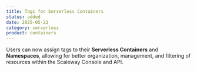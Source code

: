 ```yaml
---
title: Tags for Serverless Containers
status: added
date: 2025-05-22
category: serverless
product: containers
---
```


Users can now assign tags to their **Serverless Containers** and **Namespaces**, allowing for better organization, management, and filtering of resources within the Scaleway Console and API.

